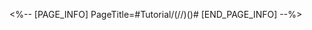 <%-- [PAGE_INFO]
PageTitle=#Tutorial/({{tt|Show the cursor|on mobile}}/{{tt|Activate the cursor|on controller}}/{{tt|Activate the cursor|on keyboard}})({{tt|Show the Wheel|on controller_ps}})#
[END_PAGE_INFO] --%>
{{Tutorial
|sort      = 110701
|title     = ({{tt|Show the cursor|on mobile}}/{{tt|Activate the cursor|on controller}}/{{tt|Activate the cursor|on keyboard}})({{tt|Show the Wheel|on controller_ps}})
|subtitle  = 
|type      = System
|about     = 
|image1    = Tutorial ({{tt-Show the cursor-on mobile}}-{{tt-Activate the cursor-on controller}}-{{tt-Activate the cursor-on keyboard}})({{tt-Show the Wheel-on controller_ps}}) 1.png{{subst:void|<!--$UPLOAD:<<SpriteOutput/TutorialPic/TutorialPage_110701_ps.png>-<Tutorial ({{tt-Show the cursor-on mobile}}-{{tt-Activate the cursor-on controller}}-{{tt-Activate the cursor-on keyboard}})({{tt-Show the Wheel-on controller_ps}}) 1.png>-<Tutorial Files>>-->}}
|text1     = {LAYOUT_MOBILE#}{LAYOUT_CONTROLLER#}{LAYOUT_KEYBOARD#}({{tt|Hold down the {{Color|h|nobold=1|L1 button}} on the controller to activate the {{Color|h|nobold=1|Wheel}}. When the Wheel is activated, use the controller to access various {{Color|h|nobold=1|functions}}.|on controller_ps}})
}}